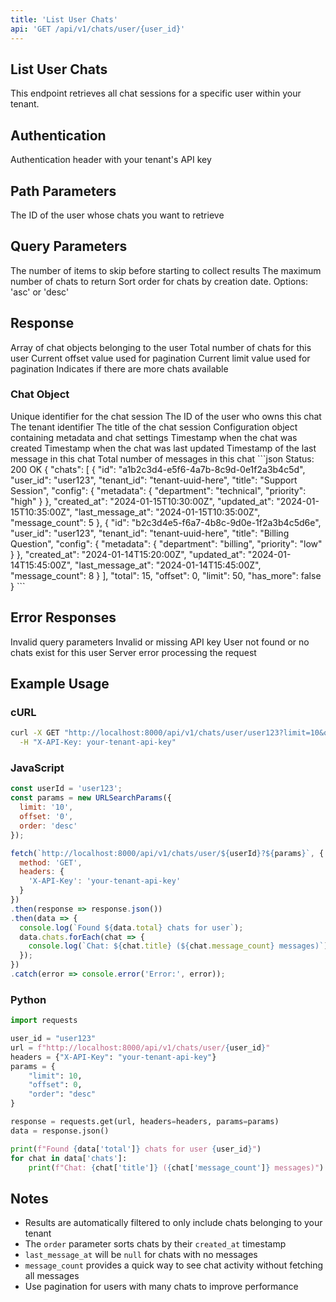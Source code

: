 ```yaml
---
title: 'List User Chats'
api: 'GET /api/v1/chats/user/{user_id}'
---
```


## List User Chats

This endpoint retrieves all chat sessions for a specific user within your tenant.

## Authentication

<ParamField header="X-API-Key" type="string" required>
  Authentication header with your tenant's API key
</ParamField>

## Path Parameters

<ParamField path="user_id" type="string" required>
  The ID of the user whose chats you want to retrieve
</ParamField>

## Query Parameters

<ParamField query="offset" type="integer" default="0">
  The number of items to skip before starting to collect results
</ParamField>

<ParamField query="limit" type="integer" default="50">
  The maximum number of chats to return
</ParamField>

<ParamField query="order" type="string" default="desc">
  Sort order for chats by creation date. Options: 'asc' or 'desc'
</ParamField>

## Response

<ResponseField name="chats" type="array">
  Array of chat objects belonging to the user
</ResponseField>

<ResponseField name="total" type="integer">
  Total number of chats for this user
</ResponseField>

<ResponseField name="offset" type="integer">
  Current offset value used for pagination
</ResponseField>

<ResponseField name="limit" type="integer">
  Current limit value used for pagination
</ResponseField>

<ResponseField name="has_more" type="boolean">
  Indicates if there are more chats available
</ResponseField>

### Chat Object

<ResponseField name="id" type="string">
  Unique identifier for the chat session
</ResponseField>

<ResponseField name="user_id" type="string">
  The ID of the user who owns this chat
</ResponseField>

<ResponseField name="tenant_id" type="string">
  The tenant identifier
</ResponseField>

<ResponseField name="title" type="string">
  The title of the chat session
</ResponseField>

<ResponseField name="config" type="object">
  Configuration object containing metadata and chat settings
</ResponseField>

<ResponseField name="created_at" type="string" format="date-time">
  Timestamp when the chat was created
</ResponseField>

<ResponseField name="updated_at" type="string" format="date-time">
  Timestamp when the chat was last updated
</ResponseField>

<ResponseField name="last_message_at" type="string | null" format="date-time">
  Timestamp of the last message in this chat
</ResponseField>

<ResponseField name="message_count" type="integer">
  Total number of messages in this chat
</ResponseField>

<ResponseExample>
```json Status: 200 OK
{
  "chats": [
    {
      "id": "a1b2c3d4-e5f6-4a7b-8c9d-0e1f2a3b4c5d",
      "user_id": "user123",
      "tenant_id": "tenant-uuid-here",
      "title": "Support Session",
      "config": {
        "metadata": {
          "department": "technical",
          "priority": "high"
        }
      },
      "created_at": "2024-01-15T10:30:00Z",
      "updated_at": "2024-01-15T10:35:00Z",
      "last_message_at": "2024-01-15T10:35:00Z",
      "message_count": 5
    },
    {
      "id": "b2c3d4e5-f6a7-4b8c-9d0e-1f2a3b4c5d6e",
      "user_id": "user123",
      "tenant_id": "tenant-uuid-here",
      "title": "Billing Question",
      "config": {
        "metadata": {
          "department": "billing",
          "priority": "low"
        }
      },
      "created_at": "2024-01-14T15:20:00Z",
      "updated_at": "2024-01-14T15:45:00Z",
      "last_message_at": "2024-01-14T15:45:00Z",
      "message_count": 8
    }
  ],
  "total": 15,
  "offset": 0,
  "limit": 50,
  "has_more": false
}
```
</ResponseExample>

## Error Responses

<Accordion title="400: Bad Request">
  Invalid query parameters
</Accordion>

<Accordion title="401: Unauthorized">
  Invalid or missing API key
</Accordion>

<Accordion title="404: Not Found">
  User not found or no chats exist for this user
</Accordion>

<Accordion title="500: Internal Server Error">
  Server error processing the request
</Accordion>

## Example Usage

### cURL

```bash
curl -X GET "http://localhost:8000/api/v1/chats/user/user123?limit=10&offset=0&order=desc" \
  -H "X-API-Key: your-tenant-api-key"
```

### JavaScript

```javascript
const userId = 'user123';
const params = new URLSearchParams({
  limit: '10',
  offset: '0',
  order: 'desc'
});

fetch(`http://localhost:8000/api/v1/chats/user/${userId}?${params}`, {
  method: 'GET',
  headers: {
    'X-API-Key': 'your-tenant-api-key'
  }
})
.then(response => response.json())
.then(data => {
  console.log(`Found ${data.total} chats for user`);
  data.chats.forEach(chat => {
    console.log(`Chat: ${chat.title} (${chat.message_count} messages)`);
  });
})
.catch(error => console.error('Error:', error));
```

### Python

```python
import requests

user_id = "user123"
url = f"http://localhost:8000/api/v1/chats/user/{user_id}"
headers = {"X-API-Key": "your-tenant-api-key"}
params = {
    "limit": 10,
    "offset": 0,
    "order": "desc"
}

response = requests.get(url, headers=headers, params=params)
data = response.json()

print(f"Found {data['total']} chats for user {user_id}")
for chat in data['chats']:
    print(f"Chat: {chat['title']} ({chat['message_count']} messages)")
```

## Notes

- Results are automatically filtered to only include chats belonging to your tenant
- The `order` parameter sorts chats by their `created_at` timestamp
- `last_message_at` will be `null` for chats with no messages
- `message_count` provides a quick way to see chat activity without fetching all messages
- Use pagination for users with many chats to improve performance 